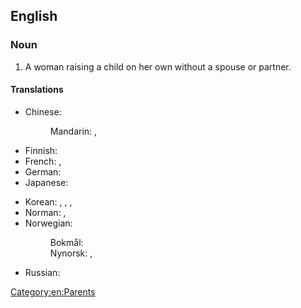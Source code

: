 ==English==

===Noun===
{{en-noun}}

# A woman raising a child on her own without a spouse or partner.

====Translations====
{{trans-top|a woman raising a child on her own}}
* Chinese:
*: Mandarin: {{t|cmn|[[單身]][[母親]]|sc=Hani}}, {{t|cmn|[[单身]][[母亲]]|tr=dānshēn mǔqīn|sc=Hani}}
* Finnish: {{t+|fi|yksinhuoltajaäiti}}
* French: {{t+|fr|mère célibataire|f}}, {{t+|fr|fille-mère|f}}
* German: {{t|de|alleinerziehende Mutter|f}}
* Japanese: {{t|ja|シングルマザー|tr=shinguru mazā|sc=Jpan}}
{{trans-mid}}
* Korean: {{t+|ko|미혼모|sc=Kore}}, {{t|ko|싱글마더|sc=Kore}}, {{t|ko|싱글맘|sc=Kore}}, {{t|ko|싱글마마|sc=Kore}}
* Norman: {{t|nrf|méthe sîndguliéthe|f}}, {{t|nrf|méthe à san tout seu|f}}
* Norwegian:
*: Bokmål: {{t|nb|alenemor|m|f}}
*: Nynorsk: {{t|nn|aleinemor|f}}, {{t|nn|åleinemor|f}}
* Russian: {{t+|ru|мать-одино́чка|f}}
{{trans-bottom}}

[[Category:en:Parents]]